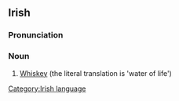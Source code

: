 ==Irish==
===Pronunciation===
{{IPA|[&#712;i&#643;k&#690;&#601; &#712;b&#690;ah&#601;]}}

===Noun===
#[[Whiskey]] (the literal translation is 'water of life')

[[Category:Irish language]]